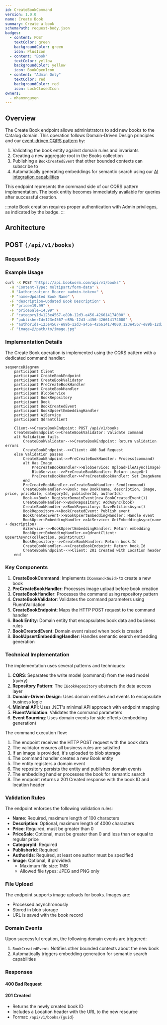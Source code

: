 ```yaml
---
id: CreateBookCommand
version: 1.0.0
name: Create Book
summary: Create a book
schemaPath: request-body.json
badges:
  - content: POST
    textColor: green
    backgroundColor: green
    icon: PlusIcon
  - content: "Book"
    textColor: yellow
    backgroundColor: yellow
    icon: BookOpenIcon
  - content: "Admin Only"
    textColor: red
    backgroundColor: red
    icon: LockClosedIcon
owners:
  - nhanxnguyen
---
```


## Overview

The Create Book endpoint allows administrators to add new books to the Catalog domain. This operation follows Domain-Driven Design principles and our [event-driven CQRS pattern](https://foxminchan.github.io/BookWorm/architecture/adr/adr-002-event-driven-cqrs.html) by:

1. Validating the book entity against domain rules and invariants
2. Creating a new aggregate root in the Books collection
3. Publishing a `BookCreatedEvent` that other bounded contexts can subscribe to
4. Automatically generating embeddings for semantic search using our [AI integration capabilities](https://foxminchan.github.io/BookWorm/architecture/adr/adr-009-ai-integration.html)

This endpoint represents the command side of our CQRS pattern implementation. The book entity becomes immediately available for queries after successful creation.

:::note
Book creation requires proper authentication with Admin privileges, as indicated by the badge.
:::

## Architecture

<NodeGraph />

## POST `(/api/v1/books)`

### Request Body

<SchemaViewer file="request-body.json" maxHeight="500" id="request-body" />

### Example Usage

```bash
curl -X POST "https://api.bookworm.com/api/v1/books" \
  -H "Content-Type: multipart/form-data" \
  -H "Authorization: Bearer <admin-token>" \
  -F "name=Updated Book Name" \
  -F "description=Updated Book Description" \
  -F "price=19.99" \
  -F "priceSale=14.99" \
  -F "categoryId=123e4567-e89b-12d3-a456-426614174000" \
  -F "publisherId=123e4567-e89b-12d3-a456-426614174000" \
  -F "authorIds=123e4567-e89b-12d3-a456-426614174000,123e4567-e89b-12d3-a456-426614174001" \
  -F "image=@/path/to/image.jpg"
```

### Implementation Details

The Create Book operation is implemented using the CQRS pattern with a dedicated command handler:

```mermaid
sequenceDiagram
    participant Client
    participant CreateBookEndpoint
    participant CreateBookValidator
    participant PreCreateBookHandler
    participant CreateBookHandler
    participant BlobService
    participant BookRepository
    participant Book
    participant BookCreatedEvent
    participant BookUpsertEmbeddingHandler
    participant AiService
    participant QdrantClient

    Client->>CreateBookEndpoint: POST /api/v1/books
    CreateBookEndpoint->>CreateBookValidator: Validate command
    alt Validation fails
        CreateBookValidator-->>CreateBookEndpoint: Return validation errors
        CreateBookEndpoint-->>Client: 400 Bad Request
    else Validation passes
        CreateBookEndpoint->>PreCreateBookHandler: Process(command)
        alt Has Image
            PreCreateBookHandler->>BlobService: UploadFileAsync(image)
            BlobService-->>PreCreateBookHandler: Return imageUrl
            PreCreateBookHandler->>PreCreateBookHandler: Set ImageName
        end
        PreCreateBookHandler->>CreateBookHandler: Send(command)
        CreateBookHandler->>Book: new Book(name, description, image, price, priceSale, categoryId, publisherId, authorIds)
        Book->>Book: RegisterDomainEvent(new BookCreatedEvent())
        CreateBookHandler->>BookRepository: AddAsync(book)
        CreateBookHandler->>BookRepository: SaveEntitiesAsync()
        BookRepository->>BookCreatedEvent: Publish event
        BookCreatedEvent->>BookUpsertEmbeddingHandler: Handle event
        BookUpsertEmbeddingHandler->>AiService: GetEmbeddingAsync(name + description)
        AiService-->>BookUpsertEmbeddingHandler: Return embedding
        BookUpsertEmbeddingHandler->>QdrantClient: UpsertAsync(collection, pointStruct)
        BookRepository-->>CreateBookHandler: Return book.Id
        CreateBookHandler-->>CreateBookEndpoint: Return book.Id
        CreateBookEndpoint-->>Client: 201 Created with Location header
    end
```

### Key Components

1. **CreateBookCommand**: Implements `ICommand<Guid>` to create a new book
2. **PreCreateBookHandler**: Processes image upload before book creation
3. **CreateBookHandler**: Processes the command using repository pattern
4. **CreateBookValidator**: Validates the command parameters using FluentValidation
5. **CreateBookEndpoint**: Maps the HTTP POST request to the command handler
6. **Book Entity**: Domain entity that encapsulates book data and business rules
7. **BookCreatedEvent**: Domain event raised when book is created
8. **BookUpsertEmbeddingHandler**: Handles semantic search embedding generation

### Technical Implementation

The implementation uses several patterns and techniques:

1. **CQRS**: Separates the write model (command) from the read model (query)
2. **Repository Pattern**: The `IBookRepository` abstracts the data access layer
3. **Domain-Driven Design**: Uses domain entities and events to encapsulate business logic
4. **Minimal API**: Uses .NET's minimal API approach with endpoint mapping
5. **FluentValidation**: Validates the command parameters
6. **Event Sourcing**: Uses domain events for side effects (embedding generation)

The command execution flow:

1. The endpoint receives the HTTP POST request with the book data
2. The validator ensures all business rules are satisfied
3. If an image is provided, it's uploaded to blob storage
4. The command handler creates a new Book entity
5. The entity registers a domain event
6. The repository persists the entity and publishes domain events
7. The embedding handler processes the book for semantic search
8. The endpoint returns a 201 Created response with the book ID and location header

### Validation Rules

The endpoint enforces the following validation rules:

- **Name**: Required, maximum length of 100 characters
- **Description**: Optional, maximum length of 4000 characters
- **Price**: Required, must be greater than 0
- **PriceSale**: Optional, must be greater than 0 and less than or equal to regular price
- **CategoryId**: Required
- **PublisherId**: Required
- **AuthorIds**: Required, at least one author must be specified
- **Image**: Optional, if provided:
  - Maximum file size: 1MB
  - Allowed file types: JPEG and PNG only

### File Upload

The endpoint supports image uploads for books. Images are:

- Processed asynchronously
- Stored in blob storage
- URL is saved with the book record

### Domain Events

Upon successful creation, the following domain events are triggered:

1. `BookCreatedEvent`: Notifies other bounded contexts about the new book
2. Automatically triggers embedding generation for semantic search capabilities

### Responses

#### <span className="text-orange-500">400 Bad Request</span>

<SchemaViewer file="response-400.json" maxHeight="500" id="response-400" />

#### <span className="text-green-500">201 Created</span>

- Returns the newly created book ID
- Includes a Location header with the URL to the new resource
- Format: `/api/v1/books/{guid}`

